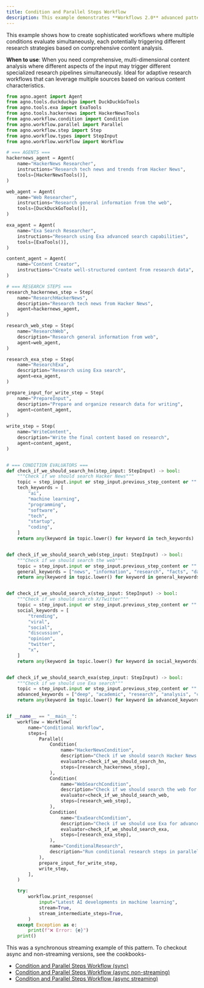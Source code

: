 ```yaml
---
title: Condition and Parallel Steps Workflow
description: This example demonstrates **Workflows 2.0** advanced pattern combining conditional execution with parallel processing.
---
```


This example shows how to create sophisticated workflows where multiple 
conditions evaluate simultaneously, each potentially triggering different research strategies 
based on comprehensive content analysis.

**When to use**: When you need comprehensive, multi-dimensional content analysis where 
different aspects of the input may trigger different specialized research pipelines 
simultaneously. Ideal for adaptive research workflows that can leverage multiple sources 
based on various content characteristics.


```python condition_and_parallel_steps_stream.py
from agno.agent import Agent
from agno.tools.duckduckgo import DuckDuckGoTools
from agno.tools.exa import ExaTools
from agno.tools.hackernews import HackerNewsTools
from agno.workflow.condition import Condition
from agno.workflow.parallel import Parallel
from agno.workflow.step import Step
from agno.workflow.types import StepInput
from agno.workflow.workflow import Workflow

# === AGENTS ===
hackernews_agent = Agent(
    name="HackerNews Researcher",
    instructions="Research tech news and trends from Hacker News",
    tools=[HackerNewsTools()],
)

web_agent = Agent(
    name="Web Researcher",
    instructions="Research general information from the web",
    tools=[DuckDuckGoTools()],
)

exa_agent = Agent(
    name="Exa Search Researcher",
    instructions="Research using Exa advanced search capabilities",
    tools=[ExaTools()],
)

content_agent = Agent(
    name="Content Creator",
    instructions="Create well-structured content from research data",
)

# === RESEARCH STEPS ===
research_hackernews_step = Step(
    name="ResearchHackerNews",
    description="Research tech news from Hacker News",
    agent=hackernews_agent,
)

research_web_step = Step(
    name="ResearchWeb",
    description="Research general information from web",
    agent=web_agent,
)

research_exa_step = Step(
    name="ResearchExa",
    description="Research using Exa search",
    agent=exa_agent,
)

prepare_input_for_write_step = Step(
    name="PrepareInput",
    description="Prepare and organize research data for writing",
    agent=content_agent,
)

write_step = Step(
    name="WriteContent",
    description="Write the final content based on research",
    agent=content_agent,
)


# === CONDITION EVALUATORS ===
def check_if_we_should_search_hn(step_input: StepInput) -> bool:
    """Check if we should search Hacker News"""
    topic = step_input.input or step_input.previous_step_content or ""
    tech_keywords = [
        "ai",
        "machine learning",
        "programming",
        "software",
        "tech",
        "startup",
        "coding",
    ]
    return any(keyword in topic.lower() for keyword in tech_keywords)


def check_if_we_should_search_web(step_input: StepInput) -> bool:
    """Check if we should search the web"""
    topic = step_input.input or step_input.previous_step_content or ""
    general_keywords = ["news", "information", "research", "facts", "data"]
    return any(keyword in topic.lower() for keyword in general_keywords)


def check_if_we_should_search_x(step_input: StepInput) -> bool:
    """Check if we should search X/Twitter"""
    topic = step_input.input or step_input.previous_step_content or ""
    social_keywords = [
        "trending",
        "viral",
        "social",
        "discussion",
        "opinion",
        "twitter",
        "x",
    ]
    return any(keyword in topic.lower() for keyword in social_keywords)


def check_if_we_should_search_exa(step_input: StepInput) -> bool:
    """Check if we should use Exa search"""
    topic = step_input.input or step_input.previous_step_content or ""
    advanced_keywords = ["deep", "academic", "research", "analysis", "comprehensive"]
    return any(keyword in topic.lower() for keyword in advanced_keywords)


if __name__ == "__main__":
    workflow = Workflow(
        name="Conditional Workflow",
        steps=[
            Parallel(
                Condition(
                    name="HackerNewsCondition",
                    description="Check if we should search Hacker News for tech topics",
                    evaluator=check_if_we_should_search_hn,
                    steps=[research_hackernews_step],
                ),
                Condition(
                    name="WebSearchCondition",
                    description="Check if we should search the web for general information",
                    evaluator=check_if_we_should_search_web,
                    steps=[research_web_step],
                ),
                Condition(
                    name="ExaSearchCondition",
                    description="Check if we should use Exa for advanced search",
                    evaluator=check_if_we_should_search_exa,
                    steps=[research_exa_step],
                ),
                name="ConditionalResearch",
                description="Run conditional research steps in parallel",
            ),
            prepare_input_for_write_step,
            write_step,
        ],
    )

    try:
        workflow.print_response(
            input="Latest AI developments in machine learning",
            stream=True,
            stream_intermediate_steps=True,
        )
    except Exception as e:
        print(f"❌ Error: {e}")
    print()
```

This was a synchronous streaming example of this pattern. To checkout async and non-streaming versions, see the cookbooks-
- [Condition and Parallel Steps Workflow (sync)](https://github.com/agno-agi/agno/tree/main/cookbook/workflows/02_workflows_conditional_execution/sync/condition_and_parallel_steps.py)
- [Condition and Parallel Steps Workflow (async non-streaming)](https://github.com/agno-agi/agno/tree/main/cookbook/workflows/02_workflows_conditional_execution/async/condition_and_parallel_steps.py)
- [Condition and Parallel Steps Workflow (async streaming)](https://github.com/agno-agi/agno/tree/main/cookbook/workflows/02_workflows_conditional_execution/async/condition_and_parallel_steps_stream.py)
